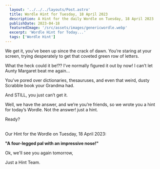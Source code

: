```yaml
---
  layout: '../../../layouts/Post.astro'
  title: Wordle Hint for Tuesday, 18 April 2023
  description: A Hint for the daily Wordle on Tuesday, 18 April 2023
  publishDate: 2023-04-18
  featuredImage: '/src/assets/images/genericwordle.webp'
  excerpt: 'Wordle Hint for Today...'
  tags: ['Wordle Hint']
---
```


  We get it, you’ve been up since the crack of dawn. You’re staring at your screen, trying desperately to get that coveted green row of letters. 

  What the heck could it be!??
  I’ve normally figured it out by now!
  I can’t let Aunty Margaret beat me again… 

  You’ve pored over dictionaries, thesauruses, and even that weird, dusty Scrabble book your Grandma had.

  And STILL, you just can’t get it. 

  Well, we have the answer, and we’re you’re friends, so we wrote you a hint for today’s Wordle.
  Not the answer! just a hint. 

  Ready?<br /><br />

  Our Hint for the Wordle on Tuesday, 18 April 2023:

  **"A four-legged pal with an impressive nose!"**

  Ok, we'll see you again tomorrow, 

  Just a Hint Team.
  